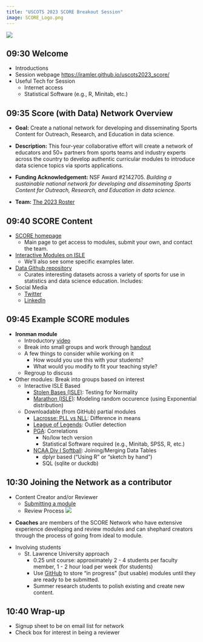 ```yaml
---
title: "USCOTS 2023 SCORE Breakout Session"
image: SCORE_Logo.png
---
```


![](SCORE_logo.png)

##	09:30 Welcome

- Introductions
- Session webpage [https://iramler.github.io/uscots2023_score/](https://iramler.github.io/uscots2023_score/)
- Useful Tech for Session
  - Internet access
  - Statistical Software (e.g., R, Minitab, etc.)



##	09:35 Score (with Data) Network Overview

- **Goal:** Create a national network for developing and disseminating Sports Content for Outreach, Research, and Education in data science.

- **Description:** This four-year collaborative effort will create a network of educators and 50+ partners from sports teams and industry experts  across the country to develop authentic curricular modules to introduce data science topics via sports applications.

- **Funding Acknowledgement:** NSF Award #2142705. _Building a sustainable national network for developing and disseminating Sports Content for Outreach, Research, and Education in data science._

-	**Team:** [The 2023 Roster](https://scorenetwork.org/roster.html){target="_blank"}



##	09:40 SCORE Content

-	[SCORE homepage](https://scorenetwork.org/){target="_blank"}
    - Main page to get access to modules, submit your own, and contact the team.

- [Interactive Modules on ISLE](https://isle.stat.cmu.edu/dashboard/lessons){target="_blank"}
    - We'll also see some specific examples later.

- [Data Github repository](https://data.scorenetwork.org/){target="_blank"}
    - Curates interesting datasets across a variety of sports for use in statistics and data science education. Includes: 

- Social Media
    - [Twitter](https://twitter.com/scorenetworkorg){target="_blank"}
    - [LinkedIn](https://www.linkedin.com/company/scorenetworkorg){target="_blank"}



##	09:45 Example SCORE modules

-	**Ironman module**
    -	Introductory [video](http://myslu.stlawu.edu/~msch/SCORE/SarahTrueTriathlonModule.mp4){target="_blank"}
    -	Break into small groups and work through [handout](https://github.com/iramler/slu_score/tree/main/triathlon_womens_ironman){target="_blank"}
    -	A few things to consider while working on it
        - How would you use this with your students?
        - What would you modify to fit your teaching style?
    - Regroup to discuss
	
-	Other modules:  Break into groups based on interest
    -	Interactive ISLE Based
        - [Stolen Bases (ISLE)](https://isle.stat.cmu.edu/SCORE/stolen-bases-module/ ){target="_blank"}: Testing for Normality
        -	[Marathon (ISLE)](https://isle.stat.cmu.edu/SCORE/marathons/){target="_blank"}: Modeling random occurence (using Exponential distribution)
        
    - Downloadable (from GitHub) partial modules
        -	[Lacrosse: PLL vs NLL](https://github.com/iramler/uscots2023_score/tree/master/modules/lacrosse_pll_vs_nll){target="_blank"}: Difference in means
        -	[League of Legends](https://github.com/iramler/uscots2023_score/tree/master/modules/league_of_legends){target="_blank"}: Outlier detection
        -	[PGA](https://github.com/iramler/uscots2023_score/tree/master/modules/pga_drive_putt){target="_blank"}: Correlations
            - No/low tech version
            - Statistical Software required (e.g., Minitab, SPSS, R, etc.)
        - [NCAA Div I Softball](https://github.com/iramler/uscots2023_score/tree/master/modules/softball_div1){target="_blank"}: Joining/Merging Data Tables
            - dplyr based ("Using R" or "sketch by hand")
            - SQL (sqlite or duckdb)

##	10:30 Joining the Network as a contributor

- Content Creator and/or Reviewer
    - [Submitting a module](https://scorenetwork.org/submissions.html){target="_blank"}
    - Review Process
![](FlowChartReviewProcess)

::: {.callout-note appearance="simple"}

- **Coaches** are members of the SCORE Network who have extensive experience developing and review modules and can shephard creators through the process of going from ideal to module.
    
:::


- Involving students
    - St. Lawrence University approach
        - 0.25 unit course: approximately 2 - 4 students per faculty member, 1 - 2 hour load per week (for students)
        - Use [GitHub](https://github.com/iramler/slu_score){target="_blank"} to store "in progress" (but usable) modules until they are ready to be submitted.
        - Summer research students to polish existing and create new content.


##	10:40 Wrap-up

- Signup sheet to be on email list for network
-	Check box for interest in being a reviewer
